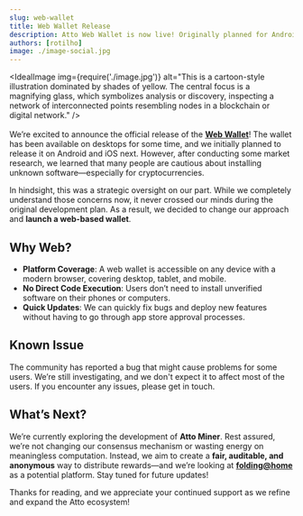 ```yaml
---
slug: web-wallet
title: Web Wallet Release
description: Atto Web Wallet is now live! Originally planned for Android and iOS, we pivoted to a web-based wallet for better accessibility. No installation needed—just open your browser and go.
authors: [rotilho]
image: ./image-social.jpg
---
```




<IdealImage
  img={require('./image.jpg')}
  alt="This is a cartoon-style illustration dominated by shades of yellow. The central focus is a magnifying glass, which symbolizes analysis or discovery, inspecting a network of interconnected points resembling nodes in a blockchain or digital network."
/>
<br/>
<br/>
We’re excited to announce the official release of the **[Web Wallet](https://wallet.atto.cash/)**! The wallet has been available on desktops for some time, and we initially planned to release it on Android and iOS next. However, after conducting some market research, we learned that many people are cautious about installing unknown software—especially for cryptocurrencies.

In hindsight, this was a strategic oversight on our part. While we completely understand those concerns now, it never crossed our minds during the original development plan. As a result, we decided to change our approach and **launch a web-based wallet**.

<!-- truncate -->

## Why Web?

- **Platform Coverage**: A web wallet is accessible on any device with a modern browser, covering desktop, tablet, and mobile.
- **No Direct Code Execution**: Users don’t need to install unverified software on their phones or computers.
- **Quick Updates**: We can quickly fix bugs and deploy new features without having to go through app store approval processes.

## Known Issue

The community has reported a bug that might cause problems for some users. We’re still investigating, and we don't expect it to affect most of the users. If you encounter any issues, please get in touch.

## What’s Next?

We’re currently exploring the development of **Atto Miner**. Rest assured, we’re not changing our consensus mechanism or wasting energy on meaningless computation. Instead, we aim to create a **fair, auditable, and anonymous** way to distribute rewards—and we’re looking at **[folding@home](https://foldingathome.org/)** as a potential platform. Stay tuned for future updates!

Thanks for reading, and we appreciate your continued support as we refine and expand the Atto ecosystem!

